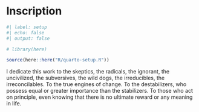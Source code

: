 <!-- %#%$ title begin %#%$ -->
# Inscription {.unnumbered}
<!-- %#%$ title end %#%$ -->

```r
#| label: setup
#| echo: false
#| output: false

# library(here)

source(here::here("R/quarto-setup.R"))
```

I dedicate this work to the skeptics, the radicals, the ignorant, the uncivilized, the subversives, the wild dogs, the irreducibles, the irreconcilables. To the true engines of change. To the destabilizers, who possess equal or greater importance than the stabilizers. To those who act on principle, even knowing that there is no ultimate reward or any meaning in life.
